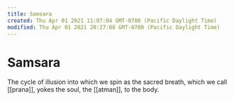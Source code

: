 ```yaml
---
title: Samsara
created: Thu Apr 01 2021 11:07:04 GMT-0700 (Pacific Daylight Time)
modified: Thu Apr 01 2021 20:27:08 GMT-0700 (Pacific Daylight Time)
---
```


# Samsara

The cycle of illusion into which we spin as the sacred breath, which we call [[prana]], yokes the soul, the [[atman]], to the body.


